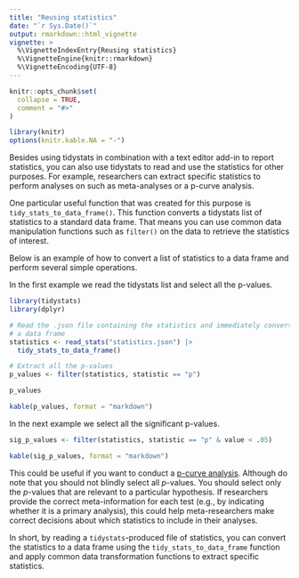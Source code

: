 ```yaml
---
title: "Reusing statistics"
date: "`r Sys.Date()`"
output: rmarkdown::html_vignette
vignette: >
  %\VignetteIndexEntry{Reusing statistics}
  %\VignetteEngine{knitr::rmarkdown}
  %\VignetteEncoding{UTF-8}
---
```


```r
knitr::opts_chunk$set(
  collapse = TRUE,
  comment = "#>"
)
```

```r
library(knitr)
options(knitr.kable.NA = "-")
```

Besides using tidystats in combination with a text editor add-in to report 
statistics, you can also use tidystats to read and use the statistics for other
purposes. For example, researchers can extract specific statistics 
to perform analyses on such as meta-analyses or a p-curve analysis.

One particular useful function that was created for this purpose is 
`tidy_stats_to_data_frame()`. This function converts a tidystats list of 
statistics to a standard data frame. That means you can use common data 
manipulation functions such as `filter()` on the data to retrieve the statistics
of interest.

Below is an example of how to convert a list of statistics to a data frame and 
perform several simple operations.

In the first example we read the tidystats list and select all the p-values.

```r
library(tidystats)
library(dplyr)

# Read the .json file containing the statistics and immediately convert it to
# a data frame
statistics <- read_stats("statistics.json") |>
  tidy_stats_to_data_frame()

# Extract all the p-values
p_values <- filter(statistics, statistic == "p")

p_values
```

```r
kable(p_values, format = "markdown")
```

In the next example we select all the significant p-values.

```r
sig_p_values <- filter(statistics, statistic == "p" & value < .05)
```

```r
kable(sig_p_values, format = "markdown")
```

This could be useful if you want to conduct a 
[p-curve analysis](https://journals.sagepub.com/doi/abs/10.1177/1745691614553988). 
Although do note that you should not blindly select all *p*-values. You should 
select only the *p*-values that are relevant to a particular hypothesis. If 
researchers provide the correct meta-information for each test 
(e.g., by indicating whether it is a primary analysis), this could help 
meta-researchers make correct decisions about which statistics to include in 
their analyses.

In short, by reading a `tidystats`-produced file of statistics, you can convert 
the statistics to a data frame using the `tidy_stats_to_data_frame` function and 
apply common data transformation functions to extract specific statistics.
